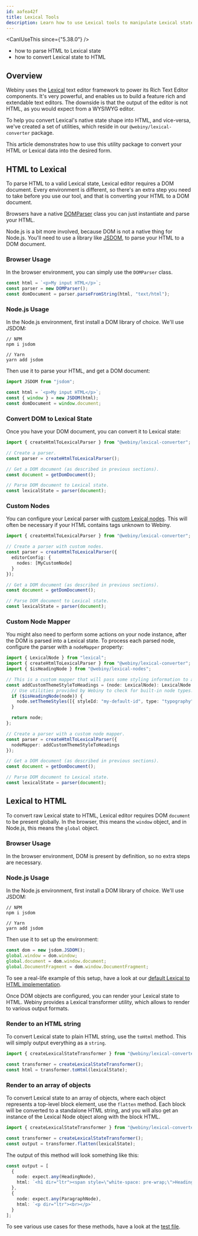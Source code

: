 ```yaml
---
id: aafea42f
title: Lexical Tools
description: Learn how to use Lexical tools to manipulate Lexical state.
---
```


<CanIUseThis since={"5.38.0"} />

<WhatYouWillLearn>

- how to parse HTML to Lexical state
- how to convert Lexical state to HTML

</WhatYouWillLearn>

## Overview

Webiny uses the [Lexical](https://lexical.dev/) text editor framework to power its Rich Text Editor components. It's very powerful, and enables us to build a feature rich and extendable text editors. The downside is that the output of the editor is not HTML, as you would expect from a WYSIWYG editor.

To help you convert Lexical's native state shape into HTML, and vice-versa, we've created a set of utilities, which reside in our `@webiny/lexical-converter` package.

This article demonstrates how to use this utility package to convert your HTML or Lexical data into the desired form.

## HTML to Lexical

To parse HTML to a valid Lexical state, Lexical editor requires a DOM document. Every environment is different, so there's an extra step you need to take before you use our tool, and that is converting your HTML to a DOM document.

Browsers have a native [DOMParser](https://developer.mozilla.org/en-US/docs/Web/API/DOMParser) class you can just instantiate and parse your HTML.

Node.js is a bit more involved, because DOM is not a native thing for Node.js. You'll need to use a library like [JSDOM](https://github.com/jsdom/jsdom), to parse your HTML to a DOM document.

### Browser Usage

In the browser environment, you can simply use the `DOMParser` class.

```ts Parse HTML to a DOM document in the browser
const html = `<p>My input HTML</p>`;
const parser = new DOMParser();
const domDocument = parser.parseFromString(html, "text/html");
```

### Node.js Usage

In the Node.js environment, first install a DOM library of choice. We'll use JSDOM:

```shell Install JSDOM
// NPM
npm i jsdom

// Yarn
yarn add jsdom
```

Then use it to parse your HTML, and get a DOM document:

```ts Parse HTML to a DOM document in Node.js
import JSDOM from "jsdom";

const html = `<p>My input HTML</p>`;
const { window } = new JSDOM(html);
const domDocument = window.document;
```

### Convert DOM to Lexical State

Once you have your DOM document, you can convert it to Lexical state:

```ts Convert DOM to Lexical State
import { createHtmlToLexicalParser } from "@webiny/lexical-converter";

// Create a parser.
const parser = createHtmlToLexicalParser();

// Get a DOM document (as described in previous sections).
const document = getDomDocument();

// Parse DOM document to Lexical state.
const lexicalState = parser(document);
```

### Custom Nodes

You can configure your Lexical parser with [custom Lexical nodes](https://lexical.dev/docs/concepts/nodes#creating-custom-nodes). This will often be necessary if your HTML contains tags unknown to Webiny.

```ts Add Custom Nodes
import { createHtmlToLexicalParser } from "@webiny/lexical-converter";

// Create a parser with custom nodes.
const parser = createHtmlToLexicalParser({
  editorConfig: {
    nodes: [MyCustomNode]
  }
});

// Get a DOM document (as described in previous sections).
const document = getDomDocument();

// Parse DOM document to Lexical state.
const lexicalState = parser(document);
```

### Custom Node Mapper

You might also need to perform some actions on your node instance, after the DOM is parsed into a Lexical state. To process each parsed node, configure the parser with a `nodeMapper` property:

```ts Add a Custom Node Mapper
import { LexicalNode } from "lexical";
import { createHtmlToLexicalParser } from "@webiny/lexical-converter";
import { $isHeadingNode } from "@webiny/lexical-nodes";

// This is a custom mapper that will pass some styling information to a matching node.
const addCustomThemeStyleToHeadings = (node: LexicalNode): LexicalNode => {
  // Use utilities provided by Webiny to check for built-in node types.
  if ($isHeadingNode(node)) {
    node.setThemeStyles([{ styleId: "my-default-id", type: "typography" }]);
  }

  return node;
};

// Create a parser with a custom node mapper.
const parser = createHtmlToLexicalParser({
  nodeMapper: addCustomThemeStyleToHeadings
});

// Get a DOM document (as described in previous sections).
const document = getDomDocument();

// Parse DOM document to Lexical state.
const lexicalState = parser(document);
```

## Lexical to HTML

To convert raw Lexical state to HTML, Lexical editor requires DOM `document` to be present globally. In the browser, this means the `window` object, and in Node.js, this means the `global` object.

### Browser Usage

In the browser environment, DOM is present by definition, so no extra steps are necessary.

### Node.js Usage

In the Node.js environment, first install a DOM library of choice. We'll use JSDOM:

```shell Install JSDOM
// NPM
npm i jsdom

// Yarn
yarn add jsdom
```

Then use it to set up the environment:

```ts Set up the necessary objects
const dom = new jsdom.JSDOM();
global.window = dom.window;
global.document = dom.window.document;
global.DocumentFragment = dom.window.DocumentFragment;
```

To see a real-life example of this setup, have a look at our [default Lexical to HTML implementation](https://github.com/webiny/webiny-js/blob/v5.39.0/packages/api-headless-cms/src/htmlRenderer/LexicalRenderer.ts).

Once DOM objects are configured, you can render your Lexical state to HTML. Webiny provides a Lexical transformer utility, which allows to render to various output formats.

### Render to an HTML string

To convert Lexical state to plain HTML string, use the `toHtml` method. This will simply output everything as a `string`.

```ts Convert Lexical state to an HTML string
import { createLexicalStateTransformer } from "@webiny/lexical-converter";

const transformer = createLexicalStateTransformer();
const html = transformer.toHtml(lexicalState);
```

### Render to an array of objects

To convert Lexical state to an array of objects, where each object represents a top-level block element, use the `flatten` method. Each block will be converted to a standalone HTML string, and you will also get an instance of the Lexical Node object along with the block HTML.

```ts Convert Lexical state to an array of objects
import { createLexicalStateTransformer } from "@webiny/lexical-converter";

const transformer = createLexicalStateTransformer();
const output = transformer.flatten(lexicalState);
```

The output of this method will look something like this:

```ts Pseudo-code demonstrating the output of the flatten method
const output = [
  {
    node: expect.any(HeadingNode),
    html: `<h1 dir="ltr"><span style=\"white-space: pre-wrap;\">Heading</span></h1>`
  },
  {
    node: expect.any(ParagraphNode),
    html: `<p dir="ltr"><br></p>`
  }
];
```

To see various use cases for these methods, have a look at the [test file](https://github.com/webiny/webiny-js/blob/v5.39.0/packages/lexical-converter/__tests__/stateTransformer.test.ts).
